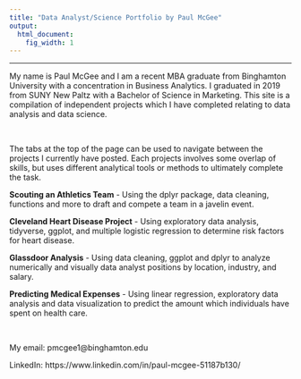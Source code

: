 ```yaml
---
title: "Data Analyst/Science Portfolio by Paul McGee"
output:
  html_document:
    fig_width: 1
---
```


----

My name is Paul McGee and I am a recent MBA graduate from Binghamton University with a concentration in Business Analytics. I graduated in 2019 from SUNY New Paltz with a Bachelor of Science in Marketing. This site is a compilation of independent projects which I have completed relating to data analysis and data science.

&nbsp;  

The tabs at the top of the page can be used to navigate between the projects I currently have posted. Each projects involves some overlap of skills, but uses different analytical tools or methods to ultimately complete the task.

**Scouting an Athletics Team** - Using the dplyr package, data cleaning, functions and more to draft and compete a team in a javelin event.

**Cleveland Heart Disease Project** - Using exploratory data analysis, tidyverse, ggplot, and multiple logistic regression to determine risk factors for heart disease.

**Glassdoor Analysis** -  Using data cleaning, ggplot and dplyr to analyze numerically and visually data analyst positions by location, industry, and salary.

**Predicting Medical Expenses** - Using linear regression, exploratory data analysis and data visualization to predict the amount which individuals have spent on health care.

&nbsp;  

My email: pmcgee1@binghamton.edu

LinkedIn: https://www.linkedin.com/in/paul-mcgee-51187b130/